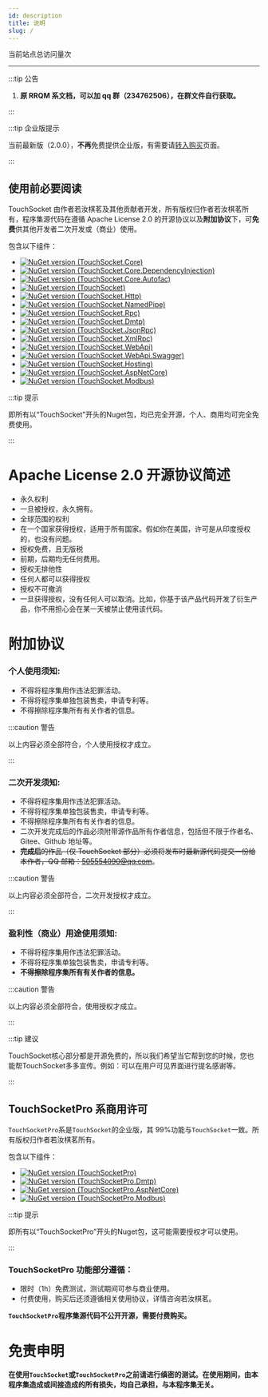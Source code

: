 ```yaml
---
id: description
title: 说明
slug: /
---
```


<script src="//busuanzi.ibruce.info/busuanzi/2.3/busuanzi.pure.mini.js"></script>

当前站点总访问量<span id="busuanzi_value_site_pv"></span>次

---

:::tip 公告

1. **原 RRQM 系文档，可以加 qq 群（234762506），在群文件自行获取。**

:::  


:::tip 企业版提示

当前最新版（2.0.0），**不再**免费提供企业版，有需要请[转入购买](./enterprise.mdx)页面。

:::  


## 使用前必要阅读

TouchSocket 由作者若汝棋茗及其他贡献者开发，所有版权归作者若汝棋茗所有，程序集源代码在遵循 Apache License 2.0 的开源协议以及**附加协议**下，可**免费**供其他开发者二次开发或（商业）使用。

包含以下组件：

- [![NuGet version (TouchSocket.Core)](https://img.shields.io/nuget/v/TouchSocket.Core.svg?label=TouchSocket.Core)](https://www.nuget.org/packages/TouchSocket.Core)
- [![NuGet version (TouchSocket.Core.DependencyInjection)](https://img.shields.io/nuget/v/TouchSocket.Core.DependencyInjection.svg?label=TouchSocket.Core.DependencyInjection)](https://www.nuget.org/packages/TouchSocket.Core.DependencyInjection)
- [![NuGet version (TouchSocket.Core.Autofac)](https://img.shields.io/nuget/v/TouchSocket.Core.Autofac.svg?label=TouchSocket.Core.Autofac)](https://www.nuget.org/packages/TouchSocket.Core.Autofac)
- [![NuGet version (TouchSocket)](https://img.shields.io/nuget/v/TouchSocket.svg?label=TouchSocket)](https://www.nuget.org/packages/TouchSocket)
- [![NuGet version (TouchSocket.Http)](https://img.shields.io/nuget/v/TouchSocket.Http.svg?label=TouchSocket.Http)](https://www.nuget.org/packages/TouchSocket.Http)
- [![NuGet version (TouchSocket.NamedPipe)](https://img.shields.io/nuget/v/TouchSocket.NamedPipe.svg?label=TouchSocket.NamedPipe)](https://www.nuget.org/packages/TouchSocket.NamedPipe)
- [![NuGet version (TouchSocket.Rpc)](https://img.shields.io/nuget/v/TouchSocket.Rpc.svg?label=TouchSocket.Rpc)](https://www.nuget.org/packages/TouchSocket.Rpc)
- [![NuGet version (TouchSocket.Dmtp)](https://img.shields.io/nuget/v/TouchSocket.Dmtp.svg?label=TouchSocket.Dmtp)](https://www.nuget.org/packages/TouchSocket.Dmtp)
- [![NuGet version (TouchSocket.JsonRpc)](https://img.shields.io/nuget/v/TouchSocket.JsonRpc.svg?label=TouchSocket.JsonRpc)](https://www.nuget.org/packages/TouchSocket.JsonRpc)
- [![NuGet version (TouchSocket.XmlRpc)](https://img.shields.io/nuget/v/TouchSocket.XmlRpc.svg?label=TouchSocket.XmlRpc)](https://www.nuget.org/packages/TouchSocket.XmlRpc)
- [![NuGet version (TouchSocket.WebApi)](https://img.shields.io/nuget/v/TouchSocket.WebApi.svg?label=TouchSocket.WebApi)](https://www.nuget.org/packages/TouchSocket.WebApi)
- [![NuGet version (TouchSocket.WebApi.Swagger)](https://img.shields.io/nuget/v/TouchSocket.WebApi.Swagger.svg?label=TouchSocket.WebApi.Swagger)](https://www.nuget.org/packages/TouchSocket.WebApi.Swagger)
- [![NuGet version (TouchSocket.Hosting)](https://img.shields.io/nuget/v/TouchSocket.Hosting.svg?label=TouchSocket.Hosting)](https://www.nuget.org/packages/TouchSocket.Hosting)
- [![NuGet version (TouchSocket.AspNetCore)](https://img.shields.io/nuget/v/TouchSocket.AspNetCore.svg?label=TouchSocket.AspNetCore)](https://www.nuget.org/packages/TouchSocket.AspNetCore)
- [![NuGet version (TouchSocket.Modbus)](https://img.shields.io/nuget/v/TouchSocket.Modbus.svg?label=TouchSocket.Modbus)](https://www.nuget.org/packages/TouchSocket.Modbus)

:::tip 提示

即所有以“TouchSocket”开头的Nuget包，均已完全开源，个人、商用均可完全免费使用。

:::  

# Apache License 2.0 开源协议简述

- 永久权利
- 一旦被授权，永久拥有。
- 全球范围的权利
- 在一个国家获得授权，适用于所有国家。假如你在美国，许可是从印度授权的，也没有问题。
- 授权免费，且无版税
- 前期，后期均无任何费用。
- 授权无排他性
- 任何人都可以获得授权
- 授权不可撤消
- 一旦获得授权，没有任何人可以取消。比如，你基于该产品代码开发了衍生产品，你不用担心会在某一天被禁止使用该代码。

# 附加协议

<a name="qLp3q"></a>

### 个人使用须知:

- 不得将程序集用作违法犯罪活动。
- 不得将程序集单独包装售卖，申请专利等。
- 不得擦除程序集所有有关作者的信息。

:::caution 警告

以上内容必须全部符合，个人使用授权才成立。

:::  

### 二次开发须知:

- 不得将程序集用作违法犯罪活动。
- 不得将程序集单独包装售卖，申请专利等。
- 不得擦除程序集所有有关作者的信息。
- 二次开发完成后的作品必须附带源作品所有作者信息，包括但不限于作者名、Gitee、Github 地址等。
- ~~**完成后**的作品（仅 TouchSocket 部分）必须将发布时最新源代码提交一份给本作者，QQ 邮箱：505554090@qq.com~~。

:::caution 警告

以上内容必须全部符合，二次开发授权才成立。

:::  

### 盈利性（商业）用途使用须知:

- 不得将程序集用作违法犯罪活动。
- 不得将程序集单独包装售卖，申请专利等。
- **不得擦除程序集所有有关作者的信息。**

:::caution 警告

以上内容必须全部符合，使用授权才成立。

:::  

:::tip 建议

TouchSocket核心部分都是开源免费的，所以我们希望当它帮到您的时候，您也能帮TouchSocket多多宣传。例如：可以在用户可见界面进行提名感谢等。

:::  

## TouchSocketPro 系商用许可

`TouchSocketPro`系是`TouchSocket`的企业版，其 99%功能与`TouchSocket`一致。所有版权归作者若汝棋茗所有。

包含以下组件：

- [![NuGet version (TouchSocketPro)](https://img.shields.io/nuget/v/TouchSocketPro.svg?label=TouchSocketPro)](https://www.nuget.org/packages/TouchSocketPro)
- [![NuGet version (TouchSocketPro.Dmtp)](https://img.shields.io/nuget/v/TouchSocketPro.Dmtp.svg?label=TouchSocketPro.Dmtp)](https://www.nuget.org/packages/TouchSocketPro.Dmtp)
- [![NuGet version (TouchSocketPro.AspNetCore)](https://img.shields.io/nuget/v/TouchSocketPro.AspNetCore.svg?label=TouchSocketPro.AspNetCore)](https://www.nuget.org/packages/TouchSocketPro.AspNetCore)
- [![NuGet version (TouchSocketPro.Modbus)](https://img.shields.io/nuget/v/TouchSocketPro.Modbus.svg?label=TouchSocketPro.Modbus)](https://www.nuget.org/packages/TouchSocketPro.Modbus)

:::tip 提示

即所有以“TouchSocketPro”开头的Nuget包，这可能需要授权才可以使用。

:::  

### TouchSocketPro 功能部分遵循：

- 限时（1h）免费测试，测试期间可参与商业使用。
- 付费使用，购买后还须遵循相关使用协议，详情咨询若汝棋茗。

**`TouchSocketPro`程序集源代码不公开开源，需要付费购买。**

# 免责申明

**在使用`TouchSocket`**或**`TouchSocketPro`之前请进行缜密的测试。在使用期间，由本程序集造成或间接造成的所有损失，均自己承担，与本程序集无关。**
